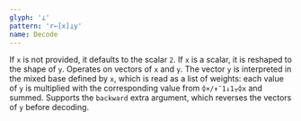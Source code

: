 ```yaml
---
glyph: '⊥'
pattern: 'r←[x]⊥y'
name: Decode
---
```


If `x` is not provided, it defaults to the scalar `2`. If `x` is a scalar, it is reshaped to the shape of `y`. Operates on vectors of `x` and `y`. The vector `y` is interpreted in the mixed base defined by `x`, which is read as a list of weights: each value of `y` is multiplied with the corresponding value from `⌽×/↟¯1↓1⍪⌽x` and summed. Supports the `backward` extra argument, which reverses the vectors of `y` before decoding.